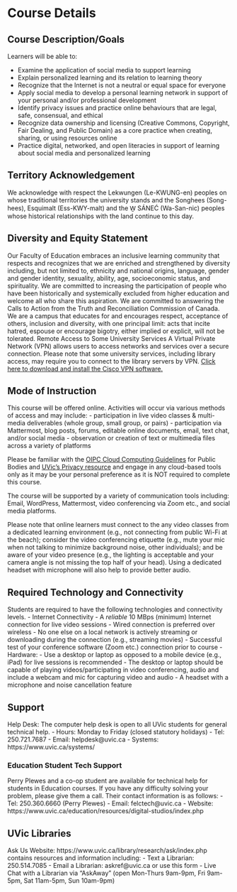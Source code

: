 # Course Details {-}

## Course Description/Goals {-}

Learners will be able to:

- Examine the application of social media to support learning
- Explain personalized learning and its relation to learning theory
- Recognize that the Internet is not a neutral or equal space for everyone
- Apply social media to develop a personal learning network in support of your personal and/or professional development
- Identify privacy issues and practice online behaviours that are legal, safe, consensual, and ethical
- Recognize data ownership and licensing (Creative Commons, Copyright, Fair Dealing, and Public Domain) as a core practice when creating, sharing, or using resources online
- Practice digital, networked, and open literacies in support of learning about social media and personalized
learning

## Territory Acknowledgement {-}

We acknowledge with respect the Lekwungen (Le-KWUNG-en) peoples on whose traditional territories the university stands and the Songhees (Song-hees), Esquimalt (Ess-KWY-malt) and the W̱ SÁNEĆ (Wa-San-nic) peoples whose historical relationships with the land continue to this day.

## Diversity and Equity Statement {-}

Our Faculty of Education embraces an inclusive learning community that respects and recognizes that we are enriched and strengthened by diversity including, but not limited to, ethnicity and national origins, language, gender and gender identity, sexuality, ability, age, socioeconomic status, and spirituality. We are committed to increasing the participation of people who have been historically and systemically excluded from higher education and welcome all who share this aspiration. We are committed to answering the Calls to Action from the Truth and Reconciliation Commission of Canada. We are a campus that educates for and encourages respect, acceptance of others, inclusion and diversity, with one principal limit: acts that incite hatred, espouse or encourage bigotry, either implied or explicit, will not be tolerated. Remote Access to Some University Services A Virtual Private Network (VPN) allows users to access networks and services over a secure connection. Please note that some university services, including library access, may require you to connect to the library servers by VPN. [Click here to download and install the Cisco VPN software.](https://www.uvic.ca/systems/support/internettelephone/remoteaccess/index.php
)

## Mode of Instruction {-}
This course will be offered online. Activities will occur via various methods of access and may include:
- participation in live video classes & multi-media deliverables (whole group, small group, or pairs)
- participation via Mattermost, blog posts, forums, editable online documents, email, text chat, and/or social media
- observation or creation of text or multimedia files across a variety of platforms

Please be familiar with the [OIPC Cloud Computing Guidelines](https://www.oipc.bc.ca/for-public-bodies/) for Public Bodies and [UVic’s Privacy resource](https://www.uvic.ca/til/onlinelearning/home/privacyresources/index.php) and engage in any cloud-based tools only as it may be your personal preference as it is NOT required to complete this course.

The course will be supported by a variety of communication tools including: Email, WordPress, Mattermost, video conferencing via Zoom etc., and social media platforms.

Please note that online learners must connect to the any video classes from a dedicated learning environment (e.g., not connecting from public Wi-Fi at the beach); consider the video conferencing etiquette (e.g., mute your mic when not talking to minimize background noise, other individuals); and be aware of your video presence (e.g., the lighting is acceptable and your camera angle is not missing the top half of your head). Using a dedicated headset with microphone will also help to provide better audio.

## Required Technology and Connectivity {-}
Students are required to have the following technologies and connectivity levels.
- Internet Connectivity
    - A *reliable* 10 MBps (minimum) Internet connection for live video sessions
    - Wired connection is preferred over wireless
    - No one else on a local network is actively streaming or downloading during the connection (e.g., streaming movies)
    - Successful test of your conference software (Zoom etc.) connection prior to course
- Hardware:
    - Use a desktop or laptop as opposed to a mobile device (e.g., iPad) for live sessions is recommended
    - The desktop or laptop should be capable of playing videos/participating in video conferencing, audio and include a webcam and mic for capturing video and audio
    - A headset with a microphone and noise cancellation feature

## Support {-}
Help Desk: The computer help desk is open to all UVic students for general technical help.
- Hours: Monday to Friday (closed statutory holidays)
- Tel: 250.721.7687
- Email: helpdesk@uvic.ca
- Systems: https://www.uvic.ca/systems/

### Education Student Tech Support {-}
Perry Plewes and a co-op student are available for technical help for students in Education courses. If you have any difficulty solving your problem, please give them a call. Their contact information is as follows:
- Tel: 250.360.6660 (Perry Plewes)
- Email: felctech@uvic.ca
- Website: https://www.uvic.ca/education/resources/digital-studios/index.php

## UVic Libraries {-}
Ask Us Website: https://www.uvic.ca/library/research/ask/index.php contains resources and information including:
- Text a Librarian: 250.514.7085
- Email a Librarian: askref@uvic.ca or use this form
- Live Chat with a Librarian via “AskAway” (open Mon-Thurs 9am-9pm, Fri 9am-5pm, Sat 11am-5pm, Sun 10am-9pm)

